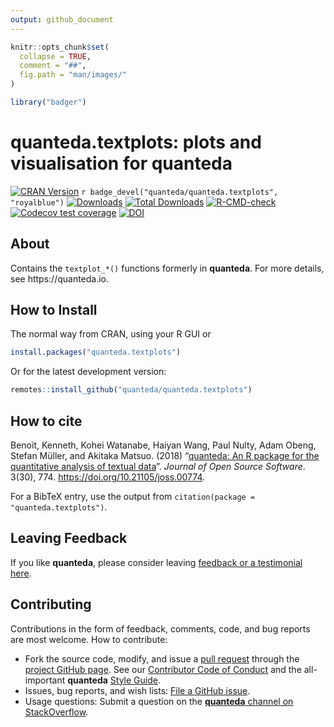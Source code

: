 ```yaml
---
output: github_document
---
```


```r
knitr::opts_chunk$set(
  collapse = TRUE,
  comment = "##",
  fig.path = "man/images/"
)
```
```r
library("badger")
```

# quanteda.textplots: plots and visualisation for quanteda

<!-- badges: start -->
[![CRAN Version](https://www.r-pkg.org/badges/version/quanteda.textplots)](https://CRAN.R-project.org/package=quanteda.textplots)
`r badge_devel("quanteda/quanteda.textplots", "royalblue")`
[![Downloads](https://cranlogs.r-pkg.org/badges/quanteda.textplots)](https://CRAN.R-project.org/package=quanteda.textplots)
[![Total Downloads](https://cranlogs.r-pkg.org/badges/grand-total/quanteda.textplots?color=orange)](https://CRAN.R-project.org/package=quanteda.textplots)
[![R-CMD-check](https://github.com/quanteda/quanteda.textplots/actions/workflows/R-CMD-check.yaml/badge.svg)](https://github.com/quanteda/quanteda.textplots/actions/workflows/R-CMD-check.yaml)
[![Codecov test coverage](https://codecov.io/gh/quanteda/quanteda.textplots/branch/master/graph/badge.svg)](https://app.codecov.io/gh/quanteda/quanteda.textplots?branch=master)
[![DOI](http://joss.theoj.org/papers/10.21105/joss.00774/status.svg)](https://doi.org/10.21105/joss.00774)
<!-- badges: end -->

## About

Contains the `textplot_*()` functions formerly in **quanteda**.  For more details, see https://quanteda.io.

## How to Install

The normal way from CRAN, using your R GUI or 
```r
install.packages("quanteda.textplots") 
```

Or for the latest development version:
```r
remotes::install_github("quanteda/quanteda.textplots") 
```

## How to cite

Benoit, Kenneth, Kohei Watanabe, Haiyan Wang, Paul Nulty, Adam Obeng, Stefan Müller, and Akitaka Matsuo.  (2018) "[quanteda: An R package for the quantitative analysis of textual data](https://www.theoj.org/joss-papers/joss.00774/10.21105.joss.00774.pdf)".  _Journal of Open Source Software_.  3(30), 774. [https://doi.org/10.21105/joss.00774](https://doi.org/10.21105/joss.00774).

For a BibTeX entry, use the output from `citation(package = "quanteda.textplots")`.

## Leaving Feedback

If you like **quanteda**, please consider leaving [feedback or a testimonial here](https://github.com/quanteda/quanteda/issues/461).

## Contributing

Contributions in the form of feedback, comments, code, and bug reports are most welcome.  How to contribute:

*  Fork the source code, modify, and issue a [pull request](https://help.github.com/articles/creating-a-pull-request-from-a-fork/) through the [project GitHub page](https://github.com/quanteda/quanteda.textplots).  See our [Contributor Code of Conduct](https://github.com/quanteda/quanteda/blob/master/CONDUCT.md) and the all-important **quanteda** [Style Guide](https://github.com/quanteda/quanteda/wiki/Style-guide).
*  Issues, bug reports, and wish lists: [File a GitHub issue](https://github.com/quanteda/quanteda.textplots/issues).
*  Usage questions:  Submit a question on the [**quanteda** channel on StackOverflow](https://stackoverflow.com/questions/tagged/quanteda).


